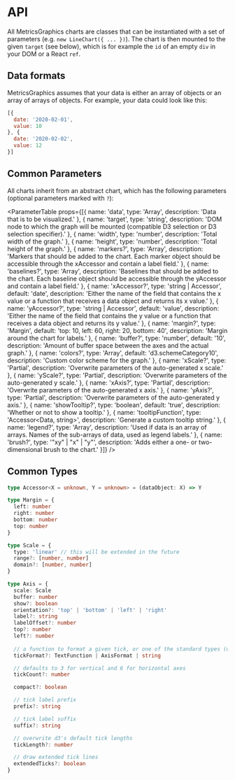
<Layout title="MG - API">

# API

All MetricsGraphics charts are classes that can be instantiated with a set of parameters (e.g. `new LineChart({ ... })`). The chart is then mounted to the given `target` (see below), which is for example the `id` of an empty `div` in your DOM or a React `ref`.

## Data formats

MetricsGraphics assumes that your data is either an array of objects or an array of arrays of objects. For example, your data could look like this:

```js
[{
  date: '2020-02-01',
  value: 10
}, {
  date: '2020-02-02',
  value: 12
}]
```

## Common Parameters

All charts inherit from an abstract chart, which has the following parameters (optional parameters marked with `?`):

<ParameterTable props={[{
  name: 'data',
  type: 'Array<Data>',
  description: 'Data that is to be visualized.'
}, {
  name: 'target',
  type: 'string',
  description: 'DOM node to which the graph will be mounted (compatible D3 selection or D3 selection specifier).'
}, {
  name: 'width',
  type: 'number',
  description: 'Total width of the graph.'
}, {
  name: 'height',
  type: 'number',
  description: 'Total height of the graph.'
}, {
  name: 'markers?',
  type: 'Array<Data>',
  description: 'Markers that should be added to the chart. Each marker object should be accessible through the xAccessor and contain a label field.'
}, {
  name: 'baselines?',
  type: 'Array<Data>',
  description: 'Baselines that should be added to the chart. Each baseline object should be accessible through the yAccessor and contain a label field.'
}, {
  name: 'xAccessor?',
  type: 'string | Accessor',
  default: 'date',
  description: 'Either the name of the field that contains the x value or a function that receives a data object and returns its x value.'
}, {
  name: 'yAccessor?',
  type: 'string | Accessor',
  default: 'value',
  description: 'Either the name of the field that contains the y value or a function that receives a data object and returns its y value.'
}, {
  name: 'margin?',
  type: 'Margin',
  default: 'top: 10, left: 60, right: 20, bottom: 40',
  description: 'Margin around the chart for labels.'
}, {
  name: 'buffer?',
  type: 'number',
  default: '10',
  description: 'Amount of buffer space between the axes and the actual graph.'
}, {
  name: 'colors?',
  type: 'Array<string>',
  default: 'd3.schemeCategory10',
  description: 'Custom color scheme for the graph.'
}, {
  name: 'xScale?',
  type: 'Partial<Scale>',
  description: 'Overwrite parameters of the auto-generated x scale.'
}, {
  name: 'yScale?',
  type: 'Partial<Scale>',
  description: 'Overwrite parameters of the auto-generated y scale.'
}, {
  name: 'xAxis?',
  type: 'Partial<Axis>',
  description: 'Overwrite parameters of the auto-generated x axis.'
}, {
  name: 'yAxis?',
  type: 'Partial<Axis>',
  description: 'Overwrite parameters of the auto-generated y axis.'
}, {
  name: 'showTooltip?',
  type: 'boolean',
  default: 'true',
  description: 'Whether or not to show a tooltip.'
}, {
  name: 'tooltipFunction',
  type: 'Accessor<Data, string>',
  description: 'Generate a custom tooltip string.'
}, {
  name: 'legend?',
  type: 'Array<string>',
  description: 'Used if data is an array of arrays. Names of the sub-arrays of data, used as legend labels.'
}, {
  name: 'brush?',
  type: '"xy" | "x" | "y"',
  description: 'Adds either a one- or two-dimensional brush to the chart.'
}]} />

## Common Types

```ts
type Accessor<X = unknown, Y = unknown> = (dataObject: X) => Y

type Margin = {
  left: number
  right: number
  bottom: number
  top: number
}

type Scale = {
  type: 'linear' // this will be extended in the future
  range?: [number, number]
  domain?: [number, number]
}

type Axis = {
  scale: Scale
  buffer: number
  show?: boolean
  orientation?: 'top' | 'bottom' | 'left' | 'right'
  label?: string
  labelOffset?: number
  top?: number
  left?: number
  
  // a function to format a given tick, or one of the standard types (date, number, percentage), or string for d3-format
  tickFormat?: TextFunction | AxisFormat | string

  // defaults to 3 for vertical and 6 for horizontal axes
  tickCount?: number

  compact?: boolean

  // tick label prefix
  prefix?: string

  // tick label suffix
  suffix?: string

  // overwrite d3's default tick lengths
  tickLength?: number

  // draw extended tick lines
  extendedTicks?: boolean
}
```

</Layout>